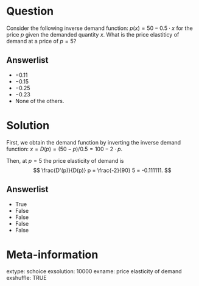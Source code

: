 
Question
========
Consider the following inverse demand function:
$p(x) = 50 - 0.5 \cdot x$
for the price $p$ given the demanded quantity $x$.
What is the price elastiticy of demand at a price of
$p = 5$?

Answerlist
----------
* $-0.11$
* $-0.15$
* $-0.25$
* $-0.23$
* None of the others.



Solution
========
First, we obtain the demand function by inverting the
inverse demand function:
$x = D(p) = (50 - p)/0.5 = 100 - 2 \cdot p$.

Then, at $p = 5$ the price elasticity of demand is
$$
\frac{D'(p)}{D(p)} p = \frac{-2}{90} 5 = -0.111111.
$$

Answerlist
----------
* True
* False
* False
* False
* False


Meta-information
================
extype: schoice
exsolution: 10000
exname: price elasticity of demand
exshuffle: TRUE


